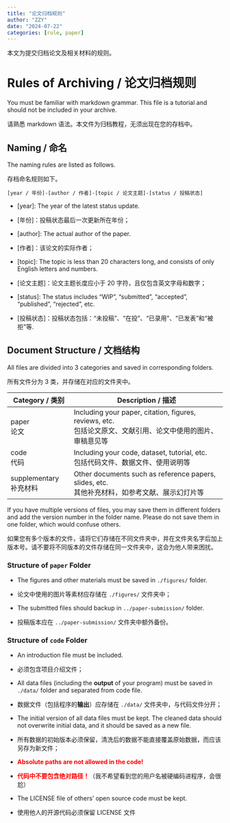 ```yaml
---
title: "论文归档规则"
author: "ZZY"
date: "2024-07-22"
categories: [rule, paper]
---
```


本文为提交归档论文及相关材料的规则。

# Rules of Archiving / 论文归档规则

You must be familiar with markdown grammar. This file is a tutorial and should not be included in your archive.

请熟悉 markdown 语法。本文件为归档教程，无须出现在您的存档中。

## Naming / 命名

The naming rules are listed as follows.

存档命名规则如下。

```
[year / 年份]-[author / 作者]-[topic / 论文主题]-[status / 投稿状态]
```

* \[year\]: The year of the latest status update.
* \[年份\]：投稿状态最后一次更新所在年份；

- \[author\]: The actual author of the paper.
- \[作者\]：该论文的实际作者；

* \[topic\]: The topic is less than 20 characters long, and consists of only English letters and numbers.
* \[论文主题\]：论文主题长度应小于 20 字符，且仅包含英文字母和数字；

- \[status\]: The status includes "WIP", "submitted", "accepted", "published", "rejected", etc.
- \[投稿状态\]：投稿状态包括：“未投稿”、“在投”、“已录用”、“已发表”和“被拒”等.

## Document Structure / 文档结构

All files are divided into 3 categories and saved in corresponding folders.

所有文件分为 3 类，并存储在对应的文件夹中。

| Category / 类别           | Description / 描述                                           |
| ------------------------- | ------------------------------------------------------------ |
| paper<br>论文             | Including your paper, citation, figures, reviews, etc.<br>包括论文原文、文献引用、论文中使用的图片、审稿意见等 |
| code<br>代码              | Including your code, dataset, tutorial, etc.<br>包括代码文件、数据文件、使用说明等 |
| supplementary<br>补充材料 | Other documents such as reference papers, slides, etc.<br>其他补充材料，如参考文献、展示幻灯片等 |

If you have multiple versions of files, you may save them in different folders and add the version number in the folder name. Please do not save them in one folder, which would confuse others.

如果您有多个版本的文件，请将它们存储在不同文件夹中，并在文件夹名字后加上版本号。请不要将不同版本的文件存储在同一文件夹中，这会为他人带来困扰。

### Structure of `paper` Folder

* The figures and other materials must be saved in `./figures/` folder.
* 论文中使用的图片等素材应存储在 `./figures/` 文件夹中；

- The submitted files should backup in `../paper-submission/` folder.
- 投稿版本应在 `../paper-submission/` 文件夹中额外备份。

### Structure of `code` Folder

* An introduction file must be included.
* 必须包含项目介绍文件；

- All data files (including the **output** of your program) must be saved in `./data/` folder and separated from code file.
- 数据文件（包括程序的**输出**）应存储在 `./data/` 文件夹中，与代码文件分开；

* The initial version of all data files must be kept. The cleaned data should not overwrite initial data, and it should be saved as a new file.
* 所有数据的初始版本必须保留，清洗后的数据不能直接覆盖原始数据，而应该另存为新文件；

- <font color=red>**Absolute paths are not allowed in the code!**</font>
- <font color=red>**代码中不要包含绝对路径！**</font>（我不希望看到您的用户名被硬编码进程序，会很尬）

* The LICENSE file of others' open source code must be kept.
* 使用他人的开源代码必须保留 LICENSE 文件
